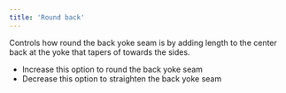 ```yaml
---
title: 'Round back'
---
```


Controls how round the back yoke seam is by adding length to the center back at the yoke that tapers of towards the sides.

- Increase this option to round the back yoke seam
- Decrease this option to straighten the back yoke seam
